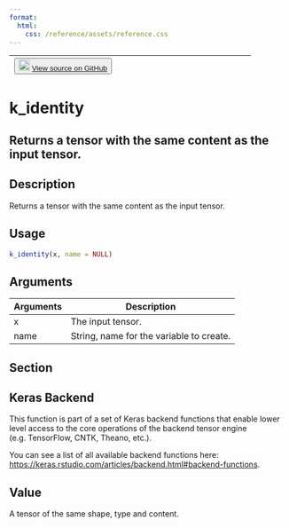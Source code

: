 ```yaml
---
format:
  html:
    css: /reference/assets/reference.css
---
```


| <button class="button"> ![](/reference/assets/GitHub-Mark-32px.png){width="20"} [View source on GitHub](https://github.com/rstudio/keras//blob/main/R/backend.R#L1264) </button> |
|:------------------------------:|:--------------------------------------:|

# k_identity

## Returns a tensor with the same content as the input tensor.

## Description
Returns a tensor with the same content as the input tensor. 


## Usage
```r
k_identity(x, name = NULL) 
```

## Arguments
|Arguments|Description|
|---|---|
| x | The input tensor. |
| name | String, name for the variable to create. |


## Section

## Keras Backend

This function is part of a set of Keras backend functions that enable lower level access to the core operations of the backend tensor engine (e.g. TensorFlow, CNTK, Theano, etc.). 

You can see a list of all available backend functions here: [https://keras.rstudio.com/articles/backend.html#backend-functions](https://keras.rstudio.com/articles/backend.html#backend-functions). 

## Value
A tensor of the same shape, type and content. 




